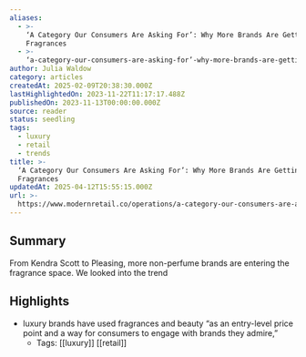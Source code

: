 ```yaml
---
aliases:
  - >-
    ‘A Category Our Consumers Are Asking For’: Why More Brands Are Getting Into
    Fragrances
  - >-
    ‘a-category-our-consumers-are-asking-for’-why-more-brands-are-getting-into-fragrances
author: Julia Waldow
category: articles
createdAt: 2025-02-09T20:38:30.000Z
lastHighlightedOn: 2023-11-22T11:17:17.488Z
publishedOn: 2023-11-13T00:00:00.000Z
source: reader
status: seedling
tags:
  - luxury
  - retail
  - trends
title: >-
  ‘A Category Our Consumers Are Asking For’: Why More Brands Are Getting Into
  Fragrances
updatedAt: 2025-04-12T15:55:15.000Z
url: >-
  https://www.modernretail.co/operations/a-category-our-consumers-are-asking-for-why-more-brands-are-getting-into-fragrances/?utm_source=mrdis&utm_campaign=ecommerceweekly&utm_medium=email
---
```

## Summary

From Kendra Scott to Pleasing, more non-perfume brands are entering the fragrance space. We looked into the trend

## Highlights

- luxury brands have used fragrances and beauty “as an entry-level price point and a way for consumers to engage with brands they admire,”
    - Tags: [[luxury]] [[retail]]
